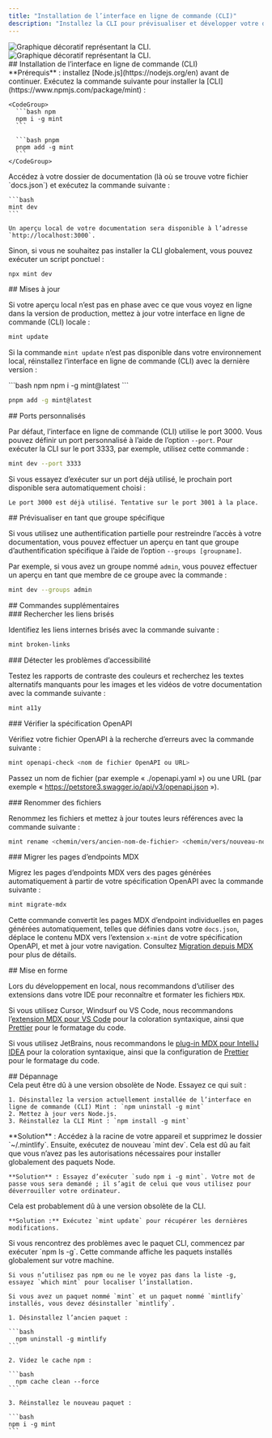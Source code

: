 ```yaml
---
title: "Installation de l’interface en ligne de commande (CLI)"
description: "Installez la CLI pour prévisualiser et développer votre documentation en local"
---
```


<img className="block dark:hidden my-0 pointer-events-none" src="/images/installation/local-development-light.png" alt="Graphique décoratif représentant la CLI." />

<img className="hidden dark:block my-0 pointer-events-none" src="/images/installation/local-development-dark.png" alt="Graphique décoratif représentant la CLI." />

<div id="installing-the-cli">
  ## Installation de l’interface en ligne de commande (CLI)
</div>

<Info>
  **Prérequis** : installez [Node.js](https://nodejs.org/en) avant de continuer.
</Info>

<Steps>
  <Step title="Installer la CLI.">
    Exécutez la commande suivante pour installer la [CLI](https://www.npmjs.com/package/mint) :

    <CodeGroup>
      ```bash npm
      npm i -g mint
      ```

      ```bash pnpm
      pnpm add -g mint
      ```
    </CodeGroup>
  </Step>

  <Step title="Aperçu en local.">
    Accédez à votre dossier de documentation (là où se trouve votre fichier `docs.json`) et exécutez la commande suivante :

    ```bash
    mint dev
    ```

    Un aperçu local de votre documentation sera disponible à l’adresse `http://localhost:3000`.
  </Step>
</Steps>

Sinon, si vous ne souhaitez pas installer la CLI globalement, vous pouvez exécuter un script ponctuel :

```bash
npx mint dev
```

<div id="updates">
  ## Mises à jour
</div>

Si votre aperçu local n’est pas en phase avec ce que vous voyez en ligne dans la version de production, mettez à jour votre interface en ligne de commande (CLI) locale :

```bash
mint update
```

Si la commande `mint update` n’est pas disponible dans votre environnement local, réinstallez l’interface en ligne de commande (CLI) avec la dernière version :

<CodeGroup>
  ```bash npm
  npm i -g mint@latest
  ```

  ```bash pnpm
  pnpm add -g mint@latest
  ```
</CodeGroup>

<div id="custom-ports">
  ## Ports personnalisés
</div>

Par défaut, l’interface en ligne de commande (CLI) utilise le port 3000. Vous pouvez définir un port personnalisé à l’aide de l’option `--port`. Pour exécuter la CLI sur le port 3333, par exemple, utilisez cette commande :

```bash
mint dev --port 3333
```

Si vous essayez d’exécuter sur un port déjà utilisé, le prochain port disponible sera automatiquement choisi :

```mdx
Le port 3000 est déjà utilisé. Tentative sur le port 3001 à la place.
```

<div id="previewing-as-a-specific-group">
  ## Prévisualiser en tant que groupe spécifique
</div>

Si vous utilisez une authentification partielle pour restreindre l’accès à votre documentation, vous pouvez effectuer un aperçu en tant que groupe d’authentification spécifique à l’aide de l’option `--groups [groupname]`.

Par exemple, si vous avez un groupe nommé `admin`, vous pouvez effectuer un aperçu en tant que membre de ce groupe avec la commande :

```bash
mint dev --groups admin
```

<div id="additional-commands">
  ## Commandes supplémentaires
</div>

<div id="find-broken-links">
  ### Rechercher les liens brisés
</div>

Identifiez les liens internes brisés avec la commande suivante :

```bash
mint broken-links
```

<div id="find-accessibility-issues">
  ### Détecter les problèmes d’accessibilité
</div>

Testez les rapports de contraste des couleurs et recherchez les textes alternatifs manquants pour les images et les vidéos de votre documentation avec la commande suivante :

```bash
mint a11y
```

<div id="check-openapi-spec">
  ### Vérifier la spécification OpenAPI
</div>

Vérifiez votre fichier OpenAPI à la recherche d’erreurs avec la commande suivante :

```bash
mint openapi-check <nom de fichier OpenAPI ou URL>
```

Passez un nom de fichier (par exemple « ./openapi.yaml ») ou une URL (par exemple « https://petstore3.swagger.io/api/v3/openapi.json »).

<div id="rename-files">
  ### Renommer des fichiers
</div>

Renommez les fichiers et mettez à jour toutes leurs références avec la commande suivante :

```bash
mint rename <chemin/vers/ancien-nom-de-fichier> <chemin/vers/nouveau-nom-de-fichier>
```

<div id="migrate-mdx-endpoint-pages">
  ### Migrer les pages d’endpoints MDX
</div>

Migrez les pages d’endpoints MDX vers des pages générées automatiquement à partir de votre spécification OpenAPI avec la commande suivante :

```bash
mint migrate-mdx
```

Cette commande convertit les pages MDX d’endpoint individuelles en pages générées automatiquement, telles que définies dans votre `docs.json`, déplace le contenu MDX vers l’extension `x-mint` de votre spécification OpenAPI, et met à jour votre navigation. Consultez [Migration depuis MDX](/fr/guides/migrating-from-mdx) pour plus de détails.

<div id="formatting">
  ## Mise en forme
</div>

Lors du développement en local, nous recommandons d’utiliser des extensions dans votre IDE pour reconnaître et formater les fichiers `MDX`.

Si vous utilisez Cursor, Windsurf ou VS Code, nous recommandons l’[extension MDX pour VS Code](https://marketplace.visualstudio.com/items?itemName=unifiedjs.vscode-mdx) pour la coloration syntaxique, ainsi que [Prettier](https://marketplace.visualstudio.com/items?itemName=esbenp.prettier-vscode) pour le formatage du code.

Si vous utilisez JetBrains, nous recommandons le [plug-in MDX pour IntelliJ IDEA](https://plugins.jetbrains.com/plugin/14944-mdx) pour la coloration syntaxique, ainsi que la configuration de [Prettier](https://prettier.io/docs/webstorm) pour le formatage du code.

<div id="troubleshooting">
  ## Dépannage
</div>

<AccordionGroup>
  <Accordion title="Erreur : impossible de charger le module &#x22;sharp&#x22; avec l’environnement d’exécution darwin-arm64">
    Cela peut être dû à une version obsolète de Node. Essayez ce qui suit :

    1. Désinstallez la version actuellement installée de l’interface en ligne de commande (CLI) Mint : `npm uninstall -g mint`
    2. Mettez à jour vers Node.js.
    3. Réinstallez la CLI Mint : `npm install -g mint`
  </Accordion>

  <Accordion title="Problème : erreur inconnue">
    **Solution** : Accédez à la racine de votre appareil et supprimez le dossier `~/.mintlify`. Ensuite, exécutez de nouveau `mint dev`.
  </Accordion>

  <Accordion title="Erreur : permission refusée">
    Cela est dû au fait que vous n’avez pas les autorisations nécessaires pour installer globalement des paquets Node.

    **Solution** : Essayez d’exécuter `sudo npm i -g mint`. Votre mot de passe vous sera demandé ; il s’agit de celui que vous utilisez pour déverrouiller votre ordinateur.
  </Accordion>

  <Accordion title="L’aperçu local n’a pas le même rendu que ma documentation en ligne">
    Cela est probablement dû à une version obsolète de la CLI.

    **Solution :** Exécutez `mint update` pour récupérer les dernières modifications.
  </Accordion>

  <Accordion title="mintlify vs. paquet mint">
    Si vous rencontrez des problèmes avec le paquet CLI, commencez par exécuter `npm ls -g`. Cette commande affiche les paquets installés globalement sur votre machine.

    Si vous n’utilisez pas npm ou ne le voyez pas dans la liste -g, essayez `which mint` pour localiser l’installation.

    Si vous avez un paquet nommé `mint` et un paquet nommé `mintlify` installés, vous devez désinstaller `mintlify`.

    1. Désinstallez l’ancien paquet :

    ```bash
      npm uninstall -g mintlify
    ```

    2. Videz le cache npm :

    ```bash
      npm cache clean --force
    ```

    3. Réinstallez le nouveau paquet :

    ```bash
    npm i -g mint
    ```
  </Accordion>
</AccordionGroup>